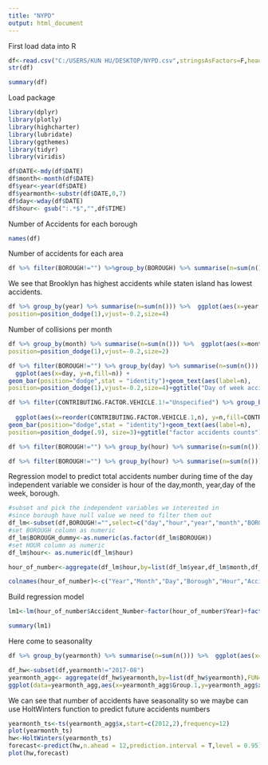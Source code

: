 ```yaml
---
title: "NYPD"
output: html_document
---
```


First load data into R
```r
df<-read.csv("C:/USERS/KUN HU/DESKTOP/NYPD.csv",stringsAsFactors=F,header=T)
str(df)
```
```r
summary(df)
```

Load package  
```r
library(dplyr)
library(plotly)
library(highcharter)
library(lubridate)
library(ggthemes)
library(tidyr)
library(viridis)
```

```r
df$DATE<-mdy(df$DATE)
df$month<-month(df$DATE)
df$year<-year(df$DATE)
df$yearmonth<-substr(df$DATE,0,7)
df$day<-wday(df$DATE)
df$hour<- gsub(":.*$","",df$TIME)
```

Number of Accidents for each borough
```r
names(df)
```
Number of accidents for each area
```r
df %>% filter(BOROUGH!="") %>%group_by(BOROUGH) %>% summarise(n=sum(n())) %>%  ggplot(aes(x=BOROUGH,y=n,fill=BOROUGH))+geom_bar(position="dodge",stat = "identity")+ggtitle("Number of accidents for each area")+geom_text(aes(label=n),position=position_dodge(1),vjust=-0.2,size=4)

```
We see that Brooklyn has highest accidents while staten island has lowest accidents.

```r
df %>% group_by(year) %>% summarise(n=sum(n())) %>%  ggplot(aes(x=year,y=n,fill=n))+geom_bar(position="dodge",stat = "identity")+scale_x_discrete(limits=c("2012","2013","2014","2015","2016","2017"))+xlab("Year")+ylab("Number of accidents")+geom_text(aes(label=n),
position=position_dodge(1),vjust=-0.2,size=4)
```

Number of collisions per month

```r
df %>% group_by(month) %>% summarise(n=sum(n())) %>%  ggplot(aes(x=month,y=n,fill=n))+geom_bar(position="dodge",stat = "identity")+scale_x_discrete(limits=c("Jan","Feb","Mar","Apr","May","Jun","Jul","Aug","Sep","Oct","Nov","Dec"))+xlab("Month")+ylab("Number of accidents")+geom_text(aes(label=n),
position=position_dodge(1),vjust=-0.2,size=2)
```





```r
df %>% filter(BOROUGH!="") %>% group_by(day) %>% summarise(n=sum(n())) %>% 
  ggplot(aes(x=day, y=n,fill=n)) +
geom_bar(position="dodge",stat = "identity")+geom_text(aes(label=n),
position=position_dodge(1),vjust=-0.2,size=4)+ggtitle("Day of week accidents counts")+scale_x_discrete(limits=c("Mon","Tue","Wed","Thu","Fri","Sat","Sun"))+ylab("Number of accidents")+xlab("Day")
```

```R

df %>% filter(CONTRIBUTING.FACTOR.VEHICLE.1!="Unspecified") %>% group_by(CONTRIBUTING.FACTOR.VEHICLE.1) %>% summarise(n=sum(n())) %>% na.omit() %>%
  
  ggplot(aes(x=reorder(CONTRIBUTING.FACTOR.VEHICLE.1,n), y=n,fill=CONTRIBUTING.FACTOR.VEHICLE.1)) +
geom_bar(position="dodge",stat = "identity")+geom_text(aes(label=n),
position=position_dodge(.9), size=3)+ggtitle("factor accidents counts")+coord_flip()+xlab("Number of accidents")+ylab("Factors to accidents")

```

```r
df %>% filter(BOROUGH!="") %>% group_by(hour) %>% summarise(n=sum(n())) %>% na.omit() %>% ggplot(aes(x=hour,y=n,fill=hour))+geom_bar(position="dodge",stat="identity")+scale_x_discrete(limits=c("0","1","2","3","4","5","6","7","8","9","10","11","12","13","14","15","16","17","18","19","20","21","22","23"))+scale_fill_discrete(breaks=c("0","1","2","3","4","5","6","7","8","9","10","11","12","13","14","15","16","17","18","19","20","21","22","23"))+xlab("Hour")+ylab("Number of Accidents")

```
```r
df %>% filter(BOROUGH!="") %>% group_by(hour) %>% summarise(n=sum(n())) %>% na.omit() %>% ggplot(aes(x=hour,y=n,fill=hour))+geom_bar(position="dodge",stat="identity")+scale_x_discrete(limits=c("0","1","2","3","4","5","6","7","8","9","10","11","12","13","14","15","16","17","18","19","20","21","22","23"))+scale_fill_discrete(breaks=c("0","1","2","3","4","5","6","7","8","9","10","11","12","13","14","15","16","17","18","19","20","21","22","23"))+xlab("Hour")+ylab("Number of Accidents")

```

Regression model to predict total accidents number during time of the day
independent variable we consider is hour of the day,month, year,day of the week, borough.
```R
#subset and pick the independent variables we interested in
#since borough have null value we need to filter them out
df_lm<-subset(df,BOROUGH!="",select=c("day","hour","year","month","BOROUGH"))
#set BOROUGH column as numeric 
df_lm$BOROUGH_dummy<-as.numeric(as.factor(df_lm$BOROUGH))
#set HOUR column as numeric
df_lm$hour<- as.numeric(df_lm$hour)

```

```r
hour_of_number<-aggregate(df_lm$hour,by=list(df_lm$year,df_lm$month,df_lm$day,df_lm$BOROUGH_dummy,df_lm$hour),FUN=length)
```

```r
colnames(hour_of_number)<-c("Year","Month","Day","Borough","Hour","Accident_Number")
```

Build regression model 
```r
lm1<-lm(hour_of_number$Accident_Number~factor(hour_of_number$Year)+factor(hour_of_number$Month)+factor(hour_of_number$Day)+factor(hour_of_number$Borough)+factor(hour_of_number$Hour))

```

```r
summary(lm1)
```

Here come to seasonality

```r
df %>% group_by(yearmonth) %>% summarise(n=sum(n())) %>%  ggplot(aes(x=yearmonth,y=n,fill=n))+geom_bar(position="dodge",stat = "identity")

```
```r
df_hw<-subset(df,yearmonth!="2017-08")
yearmonth_agg<- aggregate(df_hw$yearmonth,by=list(df_hw$yearmonth),FUN=length)
ggplot(data=yearmonth_agg,aes(x=yearmonth_agg$Group.1,y=yearmonth_agg$x,group=1))+geom_line(color="red")+xlab("2012-07 to 2017-08")+ylab("Number of Accidents")+labs(title="Number of accidents from 2012-02 to 2017-07")
```
We can see that number of accidents have seasonality so we maybe can use HoltWinters function to predict future accidents numbers

```r
yearmonth_ts<-ts(yearmonth_agg$x,start=c(2012,2),frequency=12)
plot(yearmonth_ts)
hw<-HoltWinters(yearmonth_ts)
forecast<-predict(hw,n.ahead = 12,prediction.interval = T,level = 0.95)
plot(hw,forecast)

```


